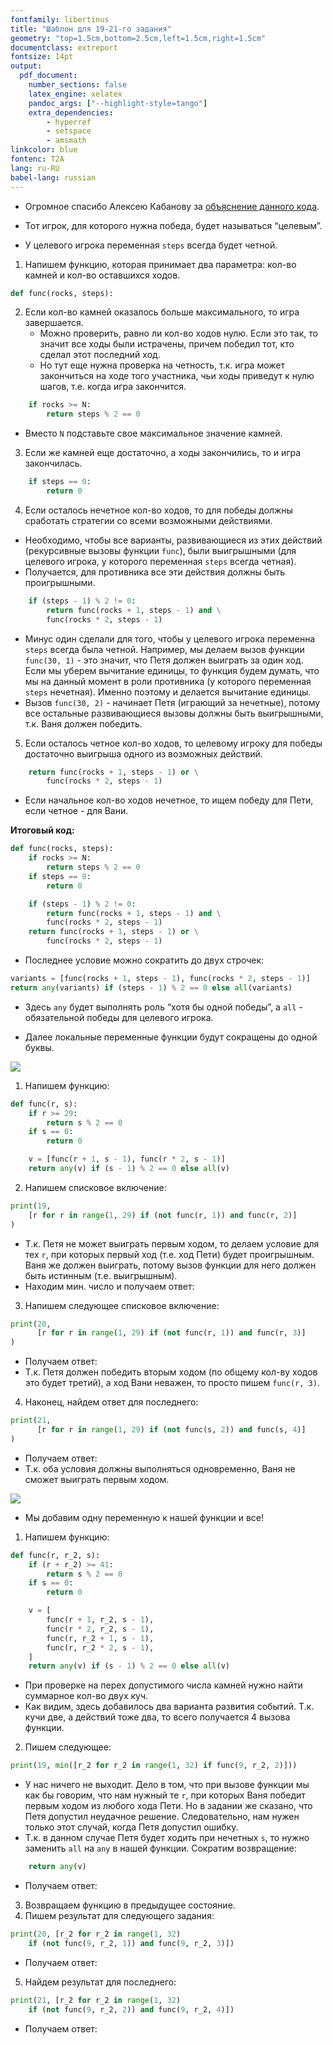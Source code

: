 ```yaml
---
fontfamily: libertinus
title: "Шаблон для 19-21-го задания"
geometry: "top=1.5cm,bottom=2.5cm,left=1.5cm,right=1.5cm"
documentclass: extreport
fontsize: 14pt
output:
  pdf_document:
    number_sections: false
    latex_engine: xelatex
    pandoc_args: ["--highlight-style=tango"]
    extra_dependencies:
        - hyperref
        - setspace
        - amsmath
linkcolor: blue
fontenc: T2A
lang: ru-RU
babel-lang: russian
---
```



\tableofcontents

\chapter{Код-шаблон}

- Огромное спасибо Алексею Кабанову за [объяснение данного кода](https://www.youtube.com/watch?v=hhi4qCWPR7w).

- Тот игрок, для которого нужна победа, будет называться "целевым".
- У целевого игрока переменная `steps` всегда будет четной.
1) Напишем функцию, которая принимает два параметра: кол-во камней и кол-во оставшихся ходов.
```python
def func(rocks, steps):
```
2) Если кол-во камней оказалось больше максимального, то игра завершается.
    - Можно проверить, равно ли кол-во ходов нулю. Если это так, то значит все ходы были истрачены, причем победил тот, кто сделал этот последний ход.
    - Но тут еще нужна проверка на четность, т.к. игра может закончиться на ходе того участника, чьи ходы приведут к нулю шагов, т.е. когда игра закончится.

```python
    if rocks >= N:
        return steps % 2 == 0
```

- Вместо `N` подставьте свое максимальное значение камней.

3) Если же камней еще достаточно, а ходы закончились, то и игра закончилась.
```python
    if steps == 0:
        return 0
```
4) Если осталось нечетное кол-во ходов, то для победы должны сработать стратегии со всеми возможными действиями.
- Необходимо, чтобы все варианты, развивающиеся из этих действий (рекурсивные вызовы функции `func`), были выигрышными (для целевого игрока, у которого переменная `steps` всегда четная).
- Получается, для противника все эти действия должны быть проигрышными.
```python
    if (steps - 1) % 2 != 0:
        return func(rocks + 1, steps - 1) and \
        func(rocks * 2, steps - 1)
```

- Минус один сделали для того, чтобы у целевого игрока переменна `steps` всегда была четной. Например, мы делаем вызов функции `func(30, 1)` - это значит, что Петя должен выиграть за один ход. Если мы уберем вычитание единицы, то функция будем думать, что мы на данный момент в роли противника (у которого переменная `steps` нечетная). Именно поэтому и делается вычитание единицы.
- Вызов `func(30, 2)` - начинает Петя (играющий за нечетные), потому все остальные развивающиеся вызовы должны быть выигрышными, т.к. Ваня должен победить.

5) Если осталось четное кол-во ходов, то целевому игроку для победы достаточно выигрыша одного из возможных действий.
```python
    return func(rocks + 1, steps - 1) or \
        func(rocks * 2, steps - 1)
```

- Если начальное кол-во ходов нечетное, то ищем победу для Пети, если четное - для Вани.

**Итоговый код:**
```python
def func(rocks, steps):
    if rocks >= N:
        return steps % 2 == 0
    if steps == 0:
        return 0

    if (steps - 1) % 2 != 0:
        return func(rocks + 1, steps - 1) and \
        func(rocks * 2, steps - 1)
    return func(rocks + 1, steps - 1) or \
        func(rocks * 2, steps - 1)
```

- Последнее условие можно сократить до двух строчек:
```python
variants = [func(rocks + 1, steps - 1), func(rocks * 2, steps - 1)]
return any(variants) if (steps - 1) % 2 == 0 else all(variants)
```
- Здесь `any` будет выполнять роль "хотя бы одной победы", а `all` - обязательной победы для целевого игрока.

- Далее локальные переменные функции будут сокращены до одной буквы.

\chapter{Задачи на одну кучу}
\section{Задача \textnumero{P00} (Поляков)}

![](../../data/19-21-images/p00-polyakov.png)

1) Напишем функцию:
```python
def func(r, s):
    if r >= 29:
        return s % 2 == 0
    if s == 0:
        return 0

    v = [func(r + 1, s - 1), func(r * 2, s - 1)]
    return any(v) if (s - 1) % 2 == 0 else all(v)
```

\subsection{Задание 19}
2) Напишем списковое включение:
```python
print(19,
    [r for r in range(1, 29) if (not func(r, 1)) and func(r, 2)]
)
```
- Т.к. Петя не может выиграть первым ходом, то делаем условие для тех `r`, при которых первый ход (т.е. ход Пети) будет проигрышным. Ваня же должен выиграть, потому вызов функции для него должен быть истинным (т.е. выигрышным).
- Находим мин. число и получаем ответ: **\boxed{14}**

\subsection{Задание 20}
3) Напишем следующее списковое включение:
```python
print(20,
      [r for r in range(1, 29) if (not func(r, 1)) and func(r, 3)]
)
```
- Получаем ответ: **\boxed{7 13}**
- Т.к. Петя должен победить вторым ходом (по общему кол-ву ходов это будет третий), а ход Вани неважен, то просто пишем `func(r, 3)`.

\subsection{Задание 21}
4) Наконец, найдем ответ для последнего:
```python
print(21,
      [r for r in range(1, 29) if (not func(s, 2)) and func(s, 4)]
)
```
- Получаем ответ: **\boxed{12}**
- Т.к. оба условия должны выполняться одновременно, Ваня не сможет выиграть первым ходом.

\chapter{Задачи с двумя кучами}
\section{Задача \textnumero{31} (Поляков)}

![](../../data/19-21-images/31-polyakov.png)

- Мы добавим одну переменную к нашей функции и все!
1) Напишем функцию:
```python
def func(r, r_2, s):
    if (r + r_2) >= 41:
        return s % 2 == 0
    if s == 0:
        return 0

    v = [
        func(r + 1, r_2, s - 1),
        func(r * 2, r_2, s - 1),
        func(r, r_2 + 1, s - 1),
        func(r, r_2 * 2, s - 1),
    ]
    return any(v) if (s - 1) % 2 == 0 else all(v)
```
- При проверке на перех допустимого числа камней нужно найти суммарное кол-во двух куч.
- Как видим, здесь добавилось два варианта развития событий. Т.к. кучи две, а действий тоже два, то всего получается 4 вызова функции.
\subsection{Задание 19}
2) Пишем следующее:
```python
print(19, min([r_2 for r_2 in range(1, 32) if func(9, r_2, 2)]))
```
- У нас ничего не выходит. Дело в том, что при вызове функции мы как бы говорим, что нам нужный те `r`, при которых Ваня победит первым ходом из любого хода Пети. Но в задании же сказано, что Петя допустил неудачное решение. Следовательно, нам нужен только этот случай, когда Петя допустил ошибку.
- Т.к. в данном случае Петя будет ходить при нечетных `s`, то нужно заменить `all` на `any` в нашей функции. Сократим возвращение:
```python
    return any(v)
```

- Получаем ответ: **\boxed{5}**

\subsection{Задание 20}
3) Возвращаем функцию в предыдущее состояние.
4) Пишем результат для следующего задания:
```python
print(20, [r_2 for r_2 in range(1, 32)
    if (not func(9, r_2, 1)) and func(9, r_2, 3)])
```

- Получаем ответ: **\boxed{4 15}**

\subsection{Задание 21}
5) Найдем результат для последнего:
```python
print(21, [r_2 for r_2 in range(1, 32)
    if (not func(9, r_2, 2)) and func(9, r_2, 4)])
```

- Получаем ответ: **\boxed{14}**
